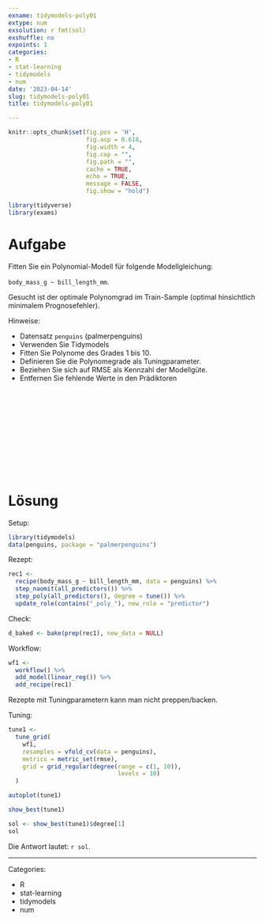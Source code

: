 ```yaml
---
exname: tidymodels-poly01
extype: num
exsolution: r fmt(sol)
exshuffle: no
expoints: 1
categories:
- R
- stat-learning
- tidymodels
- num
date: '2023-04-14'
slug: tidymodels-poly01
title: tidymodels-poly01

---
```







```r
knitr::opts_chunk$set(fig.pos = 'H',
                      fig.asp = 0.618,
                      fig.width = 4,
                      fig.cap = "", 
                      fig.path = "",
                      cache = TRUE,
                      echo = TRUE,
                      message = FALSE,
                      fig.show = "hold")

library(tidyverse)
library(exams)
```






# Aufgabe

Fitten Sie ein Polynomial-Modell für folgende Modellgleichung:

`body_mass_g ~ bill_length_mm`.

Gesucht ist der optimale Polynomgrad im Train-Sample (optimal hinsichtlich minimalem Prognosefehler).

Hinweise:

- Datensatz `penguins` (palmerpenguins)
- Verwenden Sie Tidymodels
- Fitten Sie Polynome des Grades 1 bis 10.
- Definieren Sie die Polynomegrade als Tuningparameter.
- Beziehen Sie sich auf RMSE als Kennzahl der Modellgüte.
- Entfernen Sie fehlende Werte in den Prädiktoren


</br>
</br>
</br>
</br>
</br>
</br>
</br>
</br>
</br>
</br>

# Lösung


Setup:

```r
library(tidymodels)
data(penguins, package = "palmerpenguins")
```


Rezept:

```r
rec1 <- 
  recipe(body_mass_g ~ bill_length_mm, data = penguins) %>% 
  step_naomit(all_predictors()) %>% 
  step_poly(all_predictors(), degree = tune()) %>% 
  update_role(contains("_poly_"), new_role = "predictor")
```



Check:

```r
d_baked <- bake(prep(rec1), new_data = NULL)
```



Workflow:

```r
wf1 <-
  workflow() %>% 
  add_model(linear_reg()) %>% 
  add_recipe(rec1)
```


Rezepte mit Tuningparametern kann man nicht preppen/backen.



Tuning:

```r
tune1 <-
  tune_grid(
    wf1,
    resamples = vfold_cv(data = penguins),
    metrics = metric_set(rmse),
    grid = grid_regular(degree(range = c(1, 10)),
                               levels = 10)
  )
```





```r
autoplot(tune1)
```


```r
show_best(tune1)
```





```r
sol <- show_best(tune1)$degree[1]
sol
```


Die Antwort lautet: `r sol`.



---

Categories: 

- R
- stat-learning
- tidymodels
- num

